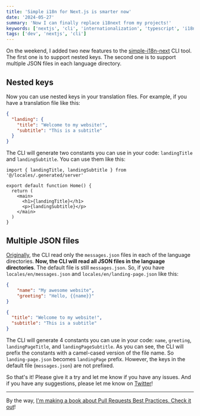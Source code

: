 ```yaml
---
title: 'Simple i18n for Next.js is smarter now'
date: '2024-05-27'
summary: 'Now I can finally replace i18next from my projects!'
keywords: ['nextjs', 'cli', 'internationalization', 'typescript', 'i18n', 'react', 'localization']
tags: ['dev', 'nextjs', 'cli']
---
```


On the weekend, I added two new features to the [simple-i18n-next](https://github.com/nicnocquee/simple-i18n-next) CLI tool. The first one is to support nested keys. The second one is to support multiple JSON files in each language directory.

## Nested keys

Now you can use nested keys in your translation files. For example, if you have a translation file like this:

```json:locales/en/messages.json
{
  "landing": {
    "title": "Welcome to my website!",
    "subtitle": "This is a subtitle"
  }
}
```

The CLI will generate two constants you can use in your code: `landingTitle` and `landingSubtitle`. You can use them like this:

```tsx:page.tsx
import { landingTitle, landingSubtitle } from '@/locales/.generated/server'

export default function Home() {
  return (
    <main>
      <h1>{landingTitle}</h1>
      <p>{landingSubtitle}</p>
    </main>
  )
}
```

## Multiple JSON files

[Originally](/blog/internationalization-for-next-js), the CLI read only the `messages.json` files in each of the language directories. **Now, the CLI will read all JSON files in the language directories**. The default file is still `messages.json`. So, if you have `locales/en/messages.json` and `locales/en/landing-page.json` like this:

```json:locales/en/messages.json
{
    "name": "My awesome website",
    "greeting": "Hello, {{name}}"
}
```

```json:locales/en/landing-page.json
{
  "title": "Welcome to my website!",
  "subtitle": "This is a subtitle"
}
```

The CLI will generate 4 constants you can use in your code: `name`, `greeting`, `landingPageTitle`, and `landingPageSubtitle`. As you can see, the CLI will prefix the constants with a camel-cased version of the file name. So `landing-page.json` becomes `landingPage` prefix. However, the keys in the default file (`messages.json`) are not prefixed.

So that's it! Please give it a try and let me know if you have any issues. And if you have any suggestions, please let me know on [Twitter](https://twitter.com/2co_p)!

---

By the way, [I'm making a book about Pull Requests Best Practices. Check it out](https://pr.nico.fyi)!
